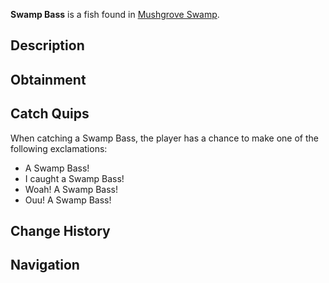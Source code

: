 {{FishInfobox
|image          = Swamp Bass.png
|rarity         = Common
|sea            = First Sea
|location       = [[Mushgrove Swamp]]
|sublocation    = 
|sources        = Fishing Rod
|radar_location = 
|xp             = 50
|weather        = Windy
|time           = 
|season         = Spring, Summer
|bait           = Worm
|base_weight    = 6
|base_value     = 60
|weight_range   = 4
|base_chance    = 80
|base_resil     = 80
}}
'''Swamp Bass''' is a {{Rarity|Common}} fish found in [[Mushgrove Swamp]].

== Description ==
{{Description|The Swamp Bass is species of Bass that can only be found in Swamp water. They are extremely similar to Smallmouth Bass besides their special adaptation; They have chameleon-like camouflage. This allows them to nearly entirely avoid being a prey of larger fish and Alligators.|Bestiary Entry}}

== Obtainment ==
{{Description|Can be found in Mushgrove Swamp.|Bestiary Hint}}
{{Fish Availability|
Mushgrove Swamp
|top_rods      = 
Leviathan's Fang Rod\286531.22\144418.02;
Trident Rod\281895.68\129393.43;
Free Spirit Rod\277844.24\129163.4;
Azure Of Lagoon\271490.46\152726.92;
No-Life Rod\268562.71\184873.67;
Flimsy Rod\175952.41\133652.27;
Training Rod\222090.93\179569.89;
Great Dreamer Rod\247491.08\152526.31;
Fast Rod\233743.77\184089.75;
Seraphic Rod\242759.7\183885.06;
Tempest Rod\248334.56\177405.66;
Fischer's Rod\163548.87\130157.92;
Challenger's Rod\251613.72\168312.3;
Zeus Rod\248356.22\156946.12;
Verdant Shear Rod\245328.33\157061.4;
Blazebringer Rod\245291.79\148074.63;
Rod Of The Forgotten Fang\241370.78\167912.91;
Depthseeker Rod\240152.57\143558.57;
Rod Of The Depths\239877.74\152721.14;
Volcanic Rod\237989.06\138551.26;
Avalanche Rod\237444.72\132475.96;
Rod Of The Exalted One\232179.85\143411.86;
Ethereal Prism Rod\231577.01\62932.71;
Steady Rod\115490.82\73340.9
|recommended   = Trident Rod
}}

== Catch Quips ==
When catching a Swamp Bass, the player has a chance to make one of the following exclamations:
* A Swamp Bass!
* I caught a Swamp Bass!
* Woah! A Swamp Bass!
* Ouu! A Swamp Bass!

== Change History ==
{{Change History|{{subst:Current Version}}}}

== Navigation ==
{{Fish Navbox|Mushgrove Swamp}}